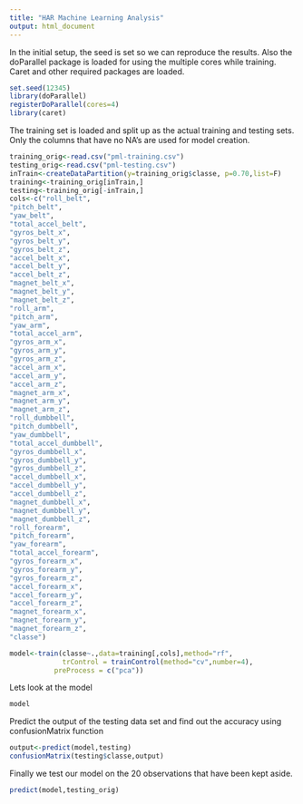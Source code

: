 ```yaml
---
title: "HAR Machine Learning Analysis"
output: html_document
---
```


In the initial setup, the seed is set so we can reproduce the results. Also the doParallel package is loaded for using the multiple cores while training. Caret and other required packages are loaded.

```r
set.seed(12345)
library(doParallel)
registerDoParallel(cores=4)
library(caret)
```

The training set is loaded and split up as the actual training and testing sets. Only the columns that have no NA's are used for model creation.

```r
training_orig<-read.csv("pml-training.csv")
testing_orig<-read.csv("pml-testing.csv")
inTrain<-createDataPartition(y=training_orig$classe, p=0.70,list=F)
training<-training_orig[inTrain,]
testing<-training_orig[-inTrain,]
cols<-c("roll_belt",
"pitch_belt",
"yaw_belt",
"total_accel_belt",
"gyros_belt_x",
"gyros_belt_y",
"gyros_belt_z",
"accel_belt_x",
"accel_belt_y",
"accel_belt_z",
"magnet_belt_x",
"magnet_belt_y",
"magnet_belt_z",
"roll_arm",
"pitch_arm",
"yaw_arm",
"total_accel_arm",
"gyros_arm_x",
"gyros_arm_y",
"gyros_arm_z",
"accel_arm_x",
"accel_arm_y",
"accel_arm_z",
"magnet_arm_x",
"magnet_arm_y",
"magnet_arm_z",
"roll_dumbbell",
"pitch_dumbbell",
"yaw_dumbbell",
"total_accel_dumbbell",
"gyros_dumbbell_x",
"gyros_dumbbell_y",
"gyros_dumbbell_z",
"accel_dumbbell_x",
"accel_dumbbell_y",
"accel_dumbbell_z",
"magnet_dumbbell_x",
"magnet_dumbbell_y",
"magnet_dumbbell_z",
"roll_forearm",
"pitch_forearm",
"yaw_forearm",
"total_accel_forearm",
"gyros_forearm_x",
"gyros_forearm_y",
"gyros_forearm_z",
"accel_forearm_x",
"accel_forearm_y",
"accel_forearm_z",
"magnet_forearm_x",
"magnet_forearm_y",
"magnet_forearm_z",
"classe")

model<-train(classe~.,data=training[,cols],method="rf", 
             trControl = trainControl(method="cv",number=4),
           preProcess = c("pca"))
```
Lets look at the model
```r
model
```
Predict the output of the testing data set and find out the accuracy using confusionMatrix function
```r
output<-predict(model,testing)
confusionMatrix(testing$classe,output)
```
Finally we test our model on the 20 observations that have been kept aside.
```r
predict(model,testing_orig)
```


